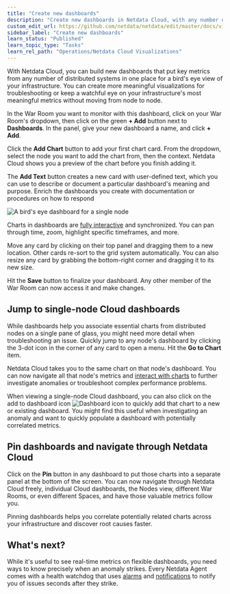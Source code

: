 ```yaml
---
title: "Create new dashboards"
description: "Create new dashboards in Netdata Cloud, with any number of metrics from any node on your infrastructure, for targeted troubleshooting."
custom_edit_url: https://github.com/netdata/netdata/edit/master/docs/visualize/create-dashboards.md
sidebar_label: "Create new dashboards"
learn_status: "Published"
learn_topic_type: "Tasks"
learn_rel_path: "Operations/Netdata Cloud Visualizations"
---
```



With Netdata Cloud, you can build new dashboards that put key metrics from any number of distributed systems in one
place for a bird's eye view of your infrastructure. You can create more meaningful visualizations for troubleshooting or
keep a watchful eye on your infrastructure's most meaningful metrics without moving from node to node.

In the War Room you want to monitor with this dashboard, click on your War Room's dropdown, then click on the green **+
Add** button next to **Dashboards**. In the panel, give your new dashboard a name, and click **+ Add**.

Click the **Add Chart** button to add your first chart card. From the dropdown, select the node you want to add the
chart from, then the context. Netdata Cloud shows you a preview of the chart before you finish adding it.

The **Add Text** button creates a new card with user-defined text, which you can use to describe or document a
particular dashboard's meaning and purpose. Enrich the dashboards you create with documentation or procedures on how to
respond

![A bird's eye dashboard for a single
node](https://user-images.githubusercontent.com/1153921/102650776-a654ba80-4128-11eb-9a65-4f9801b03d4b.png)

Charts in dashboards
are [fully interactive](/docs/nightly/operations/netdata-cloud-visualizations/interact-with-dashboards-and-charts) and
synchronized. You can
pan through time, zoom, highlight specific timeframes, and more.

Move any card by clicking on their top panel and dragging them to a new location. Other cards re-sort to the grid system
automatically. You can also resize any card by grabbing the bottom-right corner and dragging it to its new size.

Hit the **Save** button to finalize your dashboard. Any other member of the War Room can now access it and make changes.

## Jump to single-node Cloud dashboards

While dashboards help you associate essential charts from distributed nodes on a single pane of glass, you might need
more detail when troubleshooting an issue. Quickly jump to any node's dashboard by clicking the 3-dot icon in the corner
of any card to open a menu. Hit the **Go to Chart** item.

Netdata Cloud takes you to the same chart on that node's dashboard. You can now navigate all that node's metrics and
[interact with charts](/docs/nightly/operations/netdata-cloud-visualizations/interact-with-dashboards-and-charts) to
further investigate anomalies or troubleshoot
complex performance problems.

When viewing a single-node Cloud dashboard, you can also click on the add to dashboard icon <img
src="https://user-images.githubusercontent.com/1153921/87587846-827fdb00-c697-11ea-9f31-aed0b8c6afba.png" alt="Dashboard
icon" class="image-inline" /> to quickly add that chart to a new or existing dashboard. You might find this useful when
investigating an anomaly and want to quickly populate a dashboard with potentially correlated metrics.

## Pin dashboards and navigate through Netdata Cloud

Click on the **Pin** button in any dashboard to put those charts into a separate panel at the bottom of the screen. You
can now navigate through Netdata Cloud freely, individual Cloud dashboards, the Nodes view, different War Rooms, or even
different Spaces, and have those valuable metrics follow you.

Pinning dashboards helps you correlate potentially related charts across your infrastructure and discover root causes
faster.

## What's next?

While it's useful to see real-time metrics on flexible dashboards, you need ways to know precisely when an anomaly
strikes. Every Netdata Agent comes with a health watchdog that
uses [alarms](/docs/nightly/setup/configure-health-alarms) and
[notifications](/docs/nightly/setup/enable-alarm-notifications) to notify you of
issues seconds after they strike.


